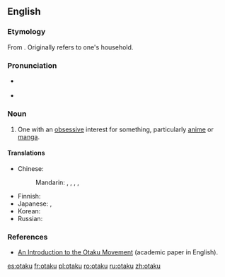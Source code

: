{{was wotd|2008|June|20}}
==English==
{{wikipedia}}

===Etymology===
From {{etyl|ja}} {{term|おたく||geek, nerd|lang=ja}}.  Originally refers to one's household.

===Pronunciation===
* {{a|US}} {{IPA|/ɔˈtɑ.ku/}}
* {{audio|en-us-otaku.ogg|Audio (US)}}

===Noun===
{{en-noun}}

# {{fandom}} One with an [[obsessive]] interest for something, particularly [[anime]] or [[manga]].

====Translations====
{{trans-top|one with an obsessive interest}}
* Chinese:
*: Mandarin: {{i|male nerd}} {{t-|cmn|宅男|tr=zháinán|sc=Hani}}, {{i|female nerd}} {{t-|cmn|宅女|tr=zháinǚ|sc=Hani}}, {{i|fan}} {{t-|cmn|粉絲|sc=Hani}}, {{t-|cmn|粉丝|tr=fěnsī|sc=Hani}}, {{i|one obsessed with Japanese things}} {{t|cmn|哈日族|tr=hāRìzú|sc=Hani}}
{{trans-mid}}
* Finnish: {{t-|fi|otaku}}
* Japanese: {{t-|ja|オタク|tr=otaku}}, {{t+|ja|おたく|tr=otaku}}
* Korean: {{t|ko|오타쿠|tr=otaku}}
* Russian: {{t+|ru|отаку|m|f|tr=otáku}} {{indeclinable}}
{{trans-bottom}}

===References===
* [http://www.brunel.ac.uk/4042/entertext4.1/lamarre1.pdf An Introduction to the Otaku Movement] (academic paper in English).

[[es:otaku]]
[[fr:otaku]]
[[pl:otaku]]
[[ro:otaku]]
[[ru:otaku]]
[[zh:otaku]]